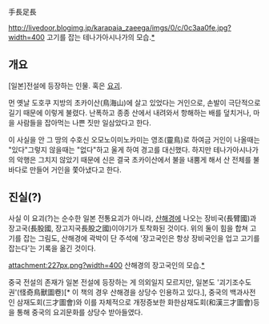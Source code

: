 手長足長

http://livedoor.blogimg.jp/karapaia_zaeega/imgs/0/c/0c3aa0fe.jpg?width=400
고기를 잡는 테나가아시나가의 모습.[http://karapaia.livedoor.biz/archives/52011678.html *]

== 개요 ==

[일본]전설에 등장하는 인물. 혹은 [[요괴]].

먼 옛날 도호쿠 지방의 초카이산(鳥海山)에 살고 있었다는 거인으로, 손발이 극단적으로 길기 때문에 이렇게 불렸다. 난폭하고 종종 산에서 내려와서 항해하는 배를 덮치거나, 마을 사람들을 잡아먹는 나쁜 짓만 일삼았다고 한다.

이 사실을 안 그 땅의 수호신 오모노이미노카미는 영조(靈鳥)로 하여금 거인이 나올때는 "있다"그렇지 않을때는 "없다"하고 울게 하여 경고를 대신했다. 하지만 테나가아시나가의 악행은 그치지 않았기 때문에 신은 결국 초카이산에서 불을 내뿜게 해서 산 전체를 불바다로 만들어 거인을 쫓아냈다고 한다.

== 진실(?) ==
사실 이 요괴(?)는 순수한 일본 전통요괴가 아니라, [[산해경]]에 나오는 장비국(長臂國)과 장고국(長股國, 장고지국長股之國)이야기가 토착화된 것이다. 위의 둘이 힘을 합쳐 고기를 잡는 그림도, 산해경에 곽박이 단 주석에 '장고국인은 항상 장비국인을 업고 고기를 잡는다'는 기록을 옮긴 것이다.

attachment:227px.png?width=400
산해경의 장고국인의 모습.[http://commons.wikimedia.org/wiki/File:%E6%B5%B7%E5%A4%96%E8%A5%BF%E7%B6%93-%E9%95%B7%E8%82%A1%E5%9C%8B.svg *]

중국 전설의 존재가 일본 전설에 등장하는 게 의외일지 모르지만, 일본도 '괴기조수도권'(怪奇鳥獸圖卷)[* 이 책의 경우 산해경을 상당수 인용하고 있다.], 중국의 백과사전인 삼재도회(三才圖會)와 이를 자체적으로 개정증보한 화한삼재도회(和漢三才圖會)등을 통해 중국의 요괴문화를 상당수 받아들였다.
